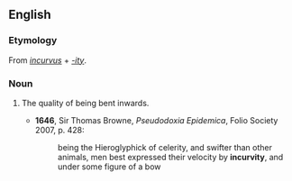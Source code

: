 ==English==

===Etymology===
From {{etyl|la|en}} ''[[incurvus]]'' + ''[[-ity]]''.

===Noun===
{{en-noun|-}}

# {{obsolete}} The quality of being bent inwards.
#* '''1646''', Sir Thomas Browne, ''Pseudodoxia Epidemica'', Folio Society 2007, p. 428:
#*: being the Hieroglyphick of celerity, and swifter than other animals, men best expressed their velocity by '''incurvity''', and under some figure of a bow
